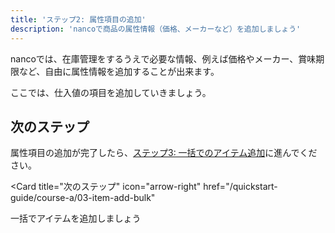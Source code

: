 ```yaml
---
title: 'ステップ2: 属性項目の追加'
description: 'nancoで商品の属性情報（価格、メーカーなど）を追加しましょう'
---
```



nancoでは、在庫管理をするうえで必要な情報、例えば価格やメーカー、賞味期限など、自由に属性情報を追加することが出来ます。

ここでは、仕入値の項目を追加していきましょう。

<AttributeAddSteps />

## 次のステップ

属性項目の追加が完了したら、[ステップ3: 一括でのアイテム追加](/quickstart-guide/course-a/03-item-add-bulk)に進んでください。

<Card
  title="次のステップ"
  icon="arrow-right"
  href="/quickstart-guide/course-a/03-item-add-bulk"
>
  一括でアイテムを追加しましょう
</Card>

 